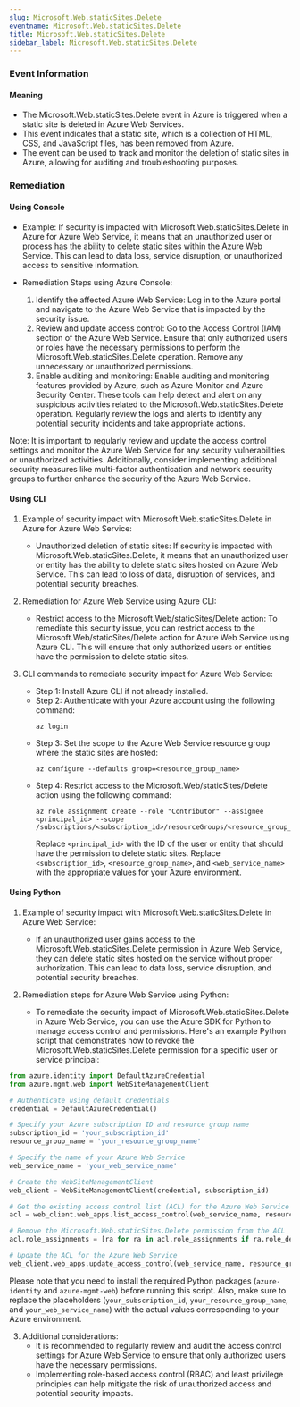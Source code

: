 ```yaml
--- 
slug: Microsoft.Web.staticSites.Delete
eventname: Microsoft.Web.staticSites.Delete
title: Microsoft.Web.staticSites.Delete
sidebar_label: Microsoft.Web.staticSites.Delete
---
```

                       
### Event Information

#### Meaning

- The Microsoft.Web.staticSites.Delete event in Azure is triggered when a static site is deleted in Azure Web Services.
- This event indicates that a static site, which is a collection of HTML, CSS, and JavaScript files, has been removed from Azure.
- The event can be used to track and monitor the deletion of static sites in Azure, allowing for auditing and troubleshooting purposes.

### Remediation

#### Using Console

- Example: If security is impacted with Microsoft.Web.staticSites.Delete in Azure for Azure Web Service, it means that an unauthorized user or process has the ability to delete static sites within the Azure Web Service. This can lead to data loss, service disruption, or unauthorized access to sensitive information.

- Remediation Steps using Azure Console:
  1. Identify the affected Azure Web Service: Log in to the Azure portal and navigate to the Azure Web Service that is impacted by the security issue.
  2. Review and update access control: Go to the Access Control (IAM) section of the Azure Web Service. Ensure that only authorized users or roles have the necessary permissions to perform the Microsoft.Web.staticSites.Delete operation. Remove any unnecessary or unauthorized permissions.
  3. Enable auditing and monitoring: Enable auditing and monitoring features provided by Azure, such as Azure Monitor and Azure Security Center. These tools can help detect and alert on any suspicious activities related to the Microsoft.Web.staticSites.Delete operation. Regularly review the logs and alerts to identify any potential security incidents and take appropriate actions.

Note: It is important to regularly review and update the access control settings and monitor the Azure Web Service for any security vulnerabilities or unauthorized activities. Additionally, consider implementing additional security measures like multi-factor authentication and network security groups to further enhance the security of the Azure Web Service.

#### Using CLI

1. Example of security impact with Microsoft.Web.staticSites.Delete in Azure for Azure Web Service:
   - Unauthorized deletion of static sites: If security is impacted with Microsoft.Web.staticSites.Delete, it means that an unauthorized user or entity has the ability to delete static sites hosted on Azure Web Service. This can lead to loss of data, disruption of services, and potential security breaches.

2. Remediation for Azure Web Service using Azure CLI:
   - Restrict access to the Microsoft.Web/staticSites/Delete action: To remediate this security issue, you can restrict access to the Microsoft.Web/staticSites/Delete action for Azure Web Service using Azure CLI. This will ensure that only authorized users or entities have the permission to delete static sites.

3. CLI commands to remediate security impact for Azure Web Service:
   - Step 1: Install Azure CLI if not already installed.
   - Step 2: Authenticate with your Azure account using the following command:
     ```
     az login
     ```
   - Step 3: Set the scope to the Azure Web Service resource group where the static sites are hosted:
     ```
     az configure --defaults group=<resource_group_name>
     ```
   - Step 4: Restrict access to the Microsoft.Web/staticSites/Delete action using the following command:
     ```
     az role assignment create --role "Contributor" --assignee <principal_id> --scope /subscriptions/<subscription_id>/resourceGroups/<resource_group_name>/providers/Microsoft.Web/sites/<web_service_name>
     ```
     Replace `<principal_id>` with the ID of the user or entity that should have the permission to delete static sites. Replace `<subscription_id>`, `<resource_group_name>`, and `<web_service_name>` with the appropriate values for your Azure environment.

#### Using Python

1. Example of security impact with Microsoft.Web.staticSites.Delete in Azure Web Service:
   - If an unauthorized user gains access to the Microsoft.Web.staticSites.Delete permission in Azure Web Service, they can delete static sites hosted on the service without proper authorization. This can lead to data loss, service disruption, and potential security breaches.

2. Remediation steps for Azure Web Service using Python:
   - To remediate the security impact of Microsoft.Web.staticSites.Delete in Azure Web Service, you can use the Azure SDK for Python to manage access control and permissions. Here's an example Python script that demonstrates how to revoke the Microsoft.Web.staticSites.Delete permission for a specific user or service principal:

```python
from azure.identity import DefaultAzureCredential
from azure.mgmt.web import WebSiteManagementClient

# Authenticate using default credentials
credential = DefaultAzureCredential()

# Specify your Azure subscription ID and resource group name
subscription_id = 'your_subscription_id'
resource_group_name = 'your_resource_group_name'

# Specify the name of your Azure Web Service
web_service_name = 'your_web_service_name'

# Create the WebSiteManagementClient
web_client = WebSiteManagementClient(credential, subscription_id)

# Get the existing access control list (ACL) for the Azure Web Service
acl = web_client.web_apps.list_access_control(web_service_name, resource_group_name)

# Remove the Microsoft.Web.staticSites.Delete permission from the ACL
acl.role_assignments = [ra for ra in acl.role_assignments if ra.role_definition_id != 'b24988ac-6180-42a0-ab88-20f7382dd24c']

# Update the ACL for the Azure Web Service
web_client.web_apps.update_access_control(web_service_name, resource_group_name, acl)
```

Please note that you need to install the required Python packages (`azure-identity` and `azure-mgmt-web`) before running this script. Also, make sure to replace the placeholders (`your_subscription_id`, `your_resource_group_name`, and `your_web_service_name`) with the actual values corresponding to your Azure environment.

3. Additional considerations:
   - It is recommended to regularly review and audit the access control settings for Azure Web Service to ensure that only authorized users have the necessary permissions.
   - Implementing role-based access control (RBAC) and least privilege principles can help mitigate the risk of unauthorized access and potential security impacts.


 